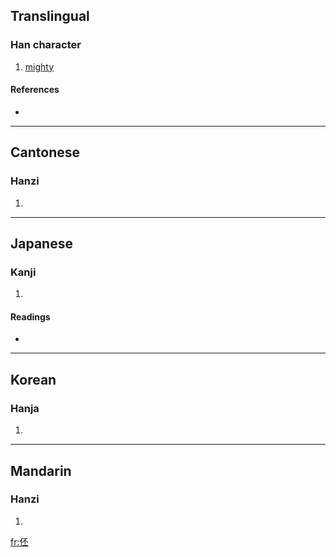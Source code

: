 ==Translingual==

===Han character===
{{Han char|rn=9|rad=人|as=05|sn=7|four=2121<sub>9</sub>|canj=人一火一 (OMFM), X人一火一 (XOMFM)}}

# [[mighty]]

====References====
* {{Han ref|kx=0097.130|dkj=00487|dj=0206.010|hdz=10131.010|uh=4F3E|ud=20286|bh=CA60|bd=51808}}

----

==Cantonese==

===Hanzi===
{{yue-hanzi|jyut=|y=pei1}}

# {{defn|Cantonese}}

----

==Japanese==

===Kanji===
{{ja-kanji|grade=|rs=人05}}

# {{defn|Japanese}}

====Readings====
* {{ja-readings|on=[[ひ]] (hi), [[び]] (bi), [[はい]] (hai), [[へ]] (he)|kun=[[おおいさま]] (ooisama)}}

----

==Korean==

===Hanja===
{{ko-hanja|hangeul=비|rv=bi|mr=pi}}

# {{defn|Korean}}

----

==Mandarin==

===Hanzi===
{{cmn-hanzi|pin=[[pī]] ([[pi1]]), [[shì]] ([[shi4]])|wg=p'i<sup>1</sup>, shih<sup>4</sup>}}

# {{defn|Mandarin}}

[[fr:伾]]